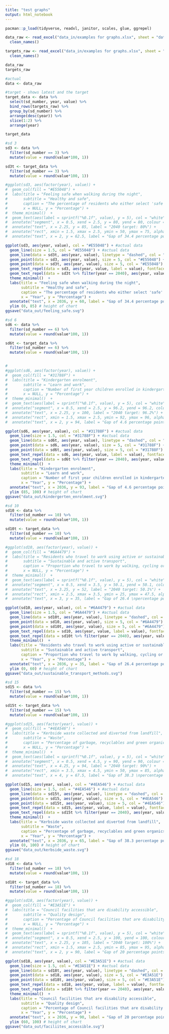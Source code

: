 ```yaml
---
title: "test graphs"
output: html_notebook
---
```



```r
pacman::p_load(tidyverse, readxl, janitor, scales, glue, ggrepel)
```

```r
data_raw <- read_excel("data_in/examples for graphs.xlsx", sheet = "data") %>% 
  clean_names()

targets_raw <- read_excel("data_in/examples for graphs.xlsx", sheet = "targets") %>% 
  clean_names()

data_raw
targets_raw
```

```r
#actual
data <- data_raw 

#target - shows latest and the target
target_data <- data %>% 
  select(sd_number, year, value) %>% 
  bind_rows(targets_raw) %>% 
  group_by(sd_number) %>% 
  arrange(desc(year)) %>% 
  slice(1:2) %>% 
  arrange(year)

target_data
```




```r
#sd 3
sd3 <- data %>% 
  filter(sd_number == 3) %>% 
  mutate(value = round(value*100, 1)) 

sd3t <- target_data %>% 
  filter(sd_number == 3) %>% 
  mutate(value = round(value*100, 1))

#ggplot(sd3, aes(factor(year), value)) +
#  geom_col(fill = "#E55048") + 
#  labs(title = "Feeling safe when walking during the night", 
#       subtitle = "Healthy and safe",
#       caption = "The percentage of residents who either select 'safe' or 'very safe' when walking alone in their local area during the night.", 
#       x = NULL, y = "Percentage") + 
#  theme_minimal()  +
#  geom_text(aes(label = sprintf("%0.1f", value), y = 5), col = "white", fontface = "bold") +
#  annotate("segment", x = 0.5, xend = 2.5, y = 80, yend = 80, colour = "#E55048") + 
#  annotate("text", x = 2.25, y = 85, label = "2040 target: 80%") +
#  annotate("rect", xmin = 1.5, xmax = 2.5, ymin = 50, ymax = 75, alpha = 0.2) + 
#  annotate("text", x = 2, y = 62.5, label = "Gap of 34.4 percentage points")
```

```r
ggplot(sd3, aes(year, value), col = "#E55048") + #actual data
  geom_line(size = 1.5, col = "#E55048") + #actual data
  geom_line(data = sd3t, aes(year, value), linetype = "dashed", col = "#E55048") + #to target
  geom_point(data = sd3, aes(year, value), size = 5, col = "#E55048") +  #actual data
  geom_point(data = sd3t, aes(year, value), size = 5, col = "#E55048") + #to target
  geom_text_repel(data = sd3, aes(year, value, label = value), fontface = "bold", vjust = 0, nudge_y = 2.5) + #actual data
  geom_text_repel(data = sd3t %>% filter(year == 2040), aes(year, value, label = value), fontface = "bold", vjust = 0, nudge_y = 2.5) +  #to target
  theme_minimal()  +
  labs(title = "Feeling safe when walking during the night", 
       subtitle = "Healthy and safe",
       caption = "The percentage of residents who either select 'safe' or 'very safe' when walking alone in their local area during the night.", 
       x = "Year", y = "Percentage") +
  annotate("text", x = 2036, y = 60, label = "Gap of 34.4 percentage points\n to the 2040 target") +
  ylim (0, 85) # height of chart 
ggsave("data_out/feeling_safe.svg")
```





```r
#sd 6
sd6 <- data %>% 
  filter(sd_number == 6) %>% 
  mutate(value = round(value*100, 1)) 

sd6t <- target_data %>% 
  filter(sd_number == 6) %>% 
  mutate(value = round(value*100, 1))


#
#ggplot(sd6, aes(factor(year), value)) +
#  geom_col(fill = "#31788F") + 
#  labs(title = "Kindergarten enrolment",
#       subtitle = "Learn and work",
#       caption = "Number of first year children enrolled in kindergarten divided by the number of 3 year old children (70%)\n and 4 year old children (30%) based on the previous year's estimated #resident population", 
#       x = NULL, y = "Percentage") + 
#  theme_minimal()  +
#  geom_text(aes(label = sprintf("%0.1f", value), y = 5), col = "white", fontface = "bold") +
#  annotate("segment", x = 0.5, xend = 2.5, y = 96.2, yend = 96.2, colour = "#31788F") + 
#  annotate("text", x = 2.25, y = 100, label = "2040 target: 96.2%") +
#  annotate("rect", xmin = 1.5, xmax = 2.5, ymin = 92, ymax = 96, alpha = 0.2) + 
#  annotate("text", x = 2, y = 94, label = "Gap of 4.6 percentage points")
```

```r
ggplot(sd6, aes(year, value), col = "#31788F") + #actual data
  geom_line(size = 1.5, col = "#31788F") + #actual data
  geom_line(data = sd6t, aes(year, value), linetype = "dashed", col = "#31788F") + #to target
  geom_point(data = sd6, aes(year, value), size = 5, col = "#31788F") +  #actual data
  geom_point(data = sd6t, aes(year, value), size = 5, col = "#31788F") + #to target
  geom_text_repel(data = sd6, aes(year, value, label = value), fontface = "bold", vjust = 0, nudge_y = 2.5) + #actual data
  geom_text_repel(data = sd6t %>% filter(year == 2040), aes(year, value, label = value), fontface = "bold", vjust = 0, nudge_y = 2.5) +  #to target
  theme_minimal()  +
  labs(title = "Kindergarten enrolment",
       subtitle = "Learn and work",
       caption = "Number of first year children enrolled in kindergarten divided by the number of 3 year old children (70%)\n and 4 year old children (30%) based on the previous year's estimated resident population", 
       x = "Year", y = "Percentage") +
  annotate("text", x = 2036, y = 93, label = "Gap of 4.6 percentage points\n to the 2040 target") +
  ylim (85, 100) # height of chart
ggsave("data_out/kindergerten_enrolment.svg")
```


```r
#sd 10
sd10 <- data %>% 
  filter(sd_number == 10) %>% 
  mutate(value = round(value*100, 1)) 

sd10t <- target_data %>% 
  filter(sd_number == 10) %>% 
  mutate(value = round(value*100, 1))

#ggplot(sd10, aes(factor(year), value)) +
#  geom_col(fill = "#6A4479") + 
#  labs(title = "Residents who travel to work using active or sustainable transport methods",
#       subtitle = "Sustainable and active transport",
#       caption = "Proportion who travel to work by walking, cycling or by public transport", 
#       x = NULL, y = "Percentage") + 
#  theme_minimal()  +
#  geom_text(aes(label = sprintf("%0.1f", value), y = 5), col = "white", fontface = "bold") +
#  annotate("segment", x = 0.5, xend = 3.5, y = 50.1, yend = 50.1, colour = "#6A4479") + 
#  annotate("text", x = 3.25, y = 52, label = "2040 target: 50.1%") +
#  annotate("rect", xmin = 2.5, xmax = 3.5, ymin = 25, ymax = 47.5, alpha = 0.2) + 
#  annotate("text", x = 3, y = 35, label = "Gap of 26.4 \npercentage points")
```

```r
ggplot(sd10, aes(year, value), col = "#6A4479") + #actual data
  geom_line(size = 1.5, col = "#6A4479") + #actual data
  geom_line(data = sd10t, aes(year, value), linetype = "dashed", col = "#6A4479") + #to target
  geom_point(data = sd10, aes(year, value), size = 5, col = "#6A4479") +  #actual data
  geom_point(data = sd10t, aes(year, value), size = 5, col = "#6A4479") + #to target
  geom_text_repel(data = sd10, aes(year, value, label = value), fontface = "bold", vjust = 0, nudge_y = 2.5) + #actual data
  geom_text_repel(data = sd10t %>% filter(year == 2040), aes(year, value, label = value), fontface = "bold", vjust = 0, nudge_y = 2.5) +  #to target
  theme_minimal()  +
  labs(title = "Residents who travel to work using active or sustainable transport methods",
       subtitle = "Sustainable and active transport",
       caption = "Proportion who travel to work by walking, cycling or by public transport", 
       x = "Year", y = "Percentage") +
  annotate("text", x = 2036, y = 35, label = "Gap of 26.4 percentage points\n to the 2040 target") +
  ylim (0, 60) # height of chart
ggsave("data_out/sustainable_transport_methods.svg")
```


```r
#sd 15
sd15 <- data %>% 
  filter(sd_number == 15) %>% 
  mutate(value = round(value*100, 1)) 

sd15t <- target_data %>% 
  filter(sd_number == 15) %>% 
  mutate(value = round(value*100, 1))

#ggplot(sd15, aes(factor(year), value)) +
#  geom_col(fill = "#4EA546") + 
#  labs(title = "Kerbside waste collected and diverted from landfill",
#       subtitle = "Waste",
#       caption = "Percentage of garbage, recyclables and green organics collected \nfrom kerbside bins that is diverted from landfill", 
#       x = NULL, y = "Percentage") + 
#  theme_minimal()  +
#  geom_text(aes(label = sprintf("%0.1f", value), y = 5), col = "white", fontface = "bold") +
#  annotate("segment", x = 0.5, xend = 4.5, y = 90, yend = 90, colour = "#4EA546") + 
#  annotate("text", x = 4.25, y = 94, label = "2040 target: 90%") +
#  annotate("rect", xmin = 3.5, xmax = 4.5, ymin = 50, ymax = 85, alpha = 0.2) + 
#  annotate("text", x = 4, y = 67.5, label = "Gap of 38.3 \npercentage points")
```

```r
ggplot(sd15, aes(year, value), col = "#4EA546") + #actual data
  geom_line(size = 1.5, col = "#4EA546") + #actual data
  geom_line(data = sd15t, aes(year, value), linetype = "dashed", col = "#4EA546") + #to target
  geom_point(data = sd15, aes(year, value), size = 5, col = "#4EA546") +  #actual data
  geom_point(data = sd15t, aes(year, value), size = 5, col = "#4EA546") + #to target
  geom_text_repel(data = sd15, aes(year, value, label = value), fontface = "bold", vjust = 0, nudge_y = 2.5) + #actual data
  geom_text_repel(data = sd15t %>% filter(year == 2040), aes(year, value, label = value), fontface = "bold", vjust = 0, nudge_y = 2.5) +  #to target
  theme_minimal()  +
  labs(title = "Kerbside waste collected and diverted from landfill",
       subtitle = "Waste",
       caption = "Percentage of garbage, recyclables and green organics collected \nfrom kerbside bins that is diverted from landfill", 
       x = "Year", y = "Percentage") +
  annotate("text", x = 2036, y = 65, label = "Gap of 38.3 percentage points\n to the 2040 target") +
  ylim (0, 100) # height of chart
ggsave("data_out/kerbside_waste.svg")
```


```r
#sd 18
sd18 <- data %>% 
  filter(sd_number == 18) %>% 
  mutate(value = round(value*100, 1)) 

sd18t <- target_data %>% 
  filter(sd_number == 18) %>% 
  mutate(value = round(value*100, 1))

#ggplot(sd18, aes(factor(year), value)) +
#  geom_col(fill = "#E3A51E") + 
#  labs(title = "Council facilities that are disability accessible",
#       subtitle = "Quality design",
#       caption = "Percentage of Council facilities that are disability accessible", 
#       x = NULL, y = "Percentage") + 
#  theme_minimal()  +
#  geom_text(aes(label = sprintf("%0.1f", value), y = 5), col = "white", fontface = "bold") +
#  annotate("segment", x = 0.5, xend = 2.5, y = 100, yend = 100, colour = "#E3A51E") + 
#  annotate("text", x = 2.25, y = 105, label = "2040 target: 100%") +
#  annotate("rect", xmin = 1.5, xmax = 2.5, ymin = 85, ymax = 95, alpha = 0.2) + 
#  annotate("text", x = 2, y = 90, label = "Gap of 20 percentage points")
```

```r
ggplot(sd18, aes(year, value), col = "#E3A51E") + #actual data
  geom_line(size = 1.5, col = "#E3A51E") + #actual data
  geom_line(data = sd18t, aes(year, value), linetype = "dashed", col = "#E3A51E") + #to target
  geom_point(data = sd18, aes(year, value), size = 5, col = "#E3A51E") +  #actual data
  geom_point(data = sd18t, aes(year, value), size = 5, col = "#E3A51E") + #to target
  geom_text_repel(data = sd18, aes(year, value, label = value), fontface = "bold", vjust = 0, nudge_y = 2.5) + #actual data
  geom_text_repel(data = sd18t %>% filter(year == 2040), aes(year, value, label = value), fontface = "bold", vjust = 0, nudge_y = 2.5) +  #to target
  theme_minimal()  +
  labs(title = "Council facilities that are disability accessible",
       subtitle = "Quality design",
       caption = "Percentage of Council facilities that are disability accessible", 
       x = "Year", y = "Percentage") +
  annotate("text", x = 2036, y = 90, label = "Gap of 20 percentage points\n to the 2040 target") +
  ylim (60, 100) # height of chart
ggsave("data_out/faciliites_accessible.svg")
```

